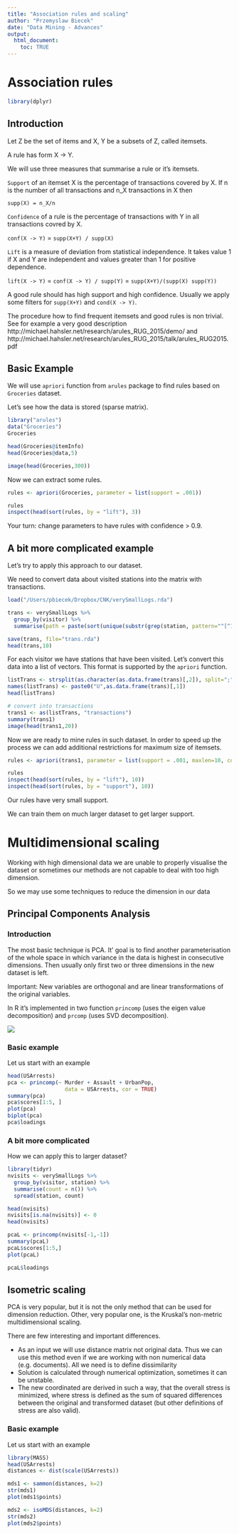 ```yaml
---
title: "Association rules and scaling"
author: "Przemyslaw Biecek"
date: "Data Mining - Advances"
output: 
  html_document:
    toc: TRUE
---
```


# Association rules

```r
library(dplyr)
```

## Introduction

Let Z be the set of items and X, Y be a subsets of Z, called itemsets. 

A rule has form X -> Y.

We will use three measures that summarise a rule or it's itemsets.

`Support` of an itemset X is the percentage of transactions covered by X. If n is the number of all transactions and n_X transactions in X then

`supp(X) = n_X/n`

`Confidence` of a rule is the percentage of transactions with Y in all transactions covred by X.

`conf(X -> Y)` = `supp(X+Y) / supp(X)`


`Lift` is a measure of deviation from statistical independence. It takes value 1 if X and Y are independent and values greater than 1 for positive dependence.

`lift(X -> Y)` = `conf(X -> Y) / supp(Y)` = `supp(X+Y)/(supp(X) supp(Y))`


A good rule should has high support and high confidence. Usually we apply some filters for `supp(X+Y)` and `cond(X -> Y)`.

The procedure how to find frequent itemsets and good rules is non trivial. See for example a very good description http://michael.hahsler.net/research/arules_RUG_2015/demo/ and http://michael.hahsler.net/research/arules_RUG_2015/talk/arules_RUG2015.pdf

## Basic Example

We will use `apriori` function from `arules` package to find rules based on `Groceries` dataset. 

Let's see how the data is stored (sparse matrix).

```r
library("arules")
data("Groceries")
Groceries

head(Groceries@itemInfo)
head(Groceries@data,5)

image(head(Groceries,300))
```

Now we can extract some rules.

```r
rules <- apriori(Groceries, parameter = list(support = .001))

rules
inspect(head(sort(rules, by = "lift"), 3))
```

Your turn: change parameters to have rules with confidence > 0.9.

## A bit more complicated example

Let's try to apply this approach to our dataset.

We need to convert data about visited stations into the matrix with transactions.

```r
load("/Users/pbiecek/Dropbox/CNK/verySmallLogs.rda")

trans <- verySmallLogs %>%
  group_by(visitor) %>%
  summarise(path = paste(sort(unique(substr(grep(station, pattern="^[^1]", value=TRUE), 1, 5))), collapse=";"))

save(trans, file="trans.rda")
head(trans,10)
```

For each visitor we have stations that have been visited. Let's convert this data into a list of vectors. This format is supported by the `apriori` function.

```r
listTrans <- strsplit(as.character(as.data.frame(trans)[,2]), split=";")
names(listTrans) <- paste0("U",as.data.frame(trans)[,1])
head(listTrans)

# convert into transactions
trans1 <- as(listTrans, "transactions")
summary(trans1)
image(head(trans1,20))
```

Now we are ready to mine rules in such dataset. In order to speed up the process we can add additional restrictions for maximum size of itemsets.

```r
rules <- apriori(trans1, parameter = list(support = .001, maxlen=10, confidence=0.7))

rules
inspect(head(sort(rules, by = "lift"), 10))
inspect(head(sort(rules, by = "support"), 10))
```

Our rules have very small support.

We can train them on much larger dataset to get larger support.

# Multidimensional scaling

Working with high dimensional data we are unable to properly visualise the dataset or sometimes our methods are not capable to deal with too high dimension. 

So we may use some techniques to reduce the dimension in our data

## Principal Components Analysis

### Introduction

The most basic technique is PCA.
It' goal is to find another parameterisation of the whole space in which variance in the data is highest in consecutive dimensions.
Then usually only first two or three dimensions in the new dataset is left.

Important: New variables are orthogonal and are linear transformations of the original variables. 

In R it's implemented in two function `princomp` (uses the eigen value decomposition) and `prcomp` (uses SVD decomposition).

![](pca.png)

### Basic example

Let us start with an example

```r
head(USArrests)
pca <- princomp(~ Murder + Assault + UrbanPop,
                  data = USArrests, cor = TRUE)
summary(pca)
pca$scores[1:5, ]
plot(pca)
biplot(pca)
pca$loadings
```

### A bit more complicated

How we can apply this to larger dataset?

```r
library(tidyr)
nvisits <- verySmallLogs %>%
  group_by(visitor, station) %>%
  summarise(count = n()) %>%
  spread(station, count)

head(nvisits)
nvisits[is.na(nvisits)] <- 0
head(nvisits)

pcaL <- princomp(nvisits[-1,-1])
summary(pcaL)
pcaL$scores[1:5,]
plot(pcaL)

pcaL$loadings
```

## Isometric scaling

PCA is very popular, but it is not the only method that can be used for dimension reduction. Other, very popular one, is the Kruskal's non-metric multidimensional scaling. 

There are few interesting and important differences.

* As an input we will use distance matrix not original data. Thus we can use this method even if we are working with non numerical data (e.g. documents). 
All we need is to define dissimilarity
* Solution is calculated through numerical optimization, sometimes it can be unstable.
* The new coordinated are derived in such a way, that the overall stress is minimized, where stress is defined as the sum of squared differences between the original and transformed dataset (but other definitions of stress are also valid).


### Basic example

Let us start with an example

```r
library(MASS)
head(USArrests)
distances <- dist(scale(USArrests))

mds1 <- sammon(distances, k=2)
str(mds1)
plot(mds1$points)

mds2 <- isoMDS(distances, k=2)
str(mds2)
plot(mds2$points)

```



